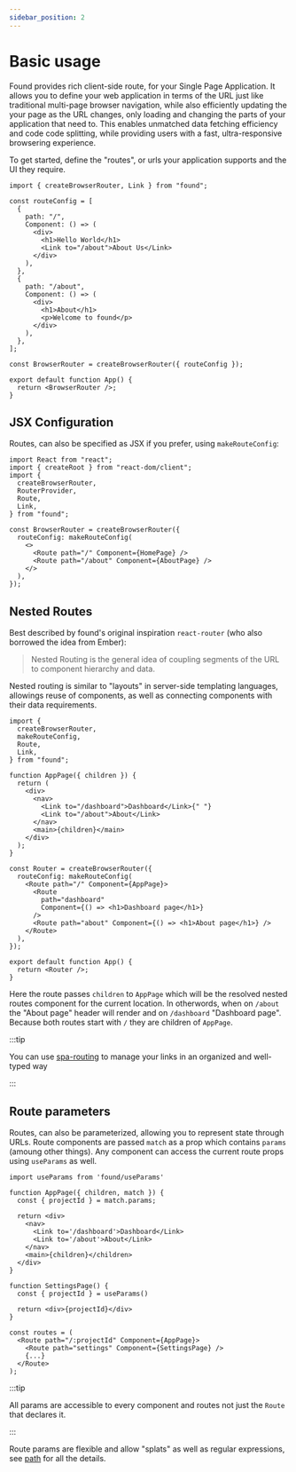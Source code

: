 ```yaml
---
sidebar_position: 2
---
```



# Basic usage

Found provides rich client-side route, for your Single Page Application. It allows you to define
your web application in terms of the URL just like traditional multi-page browser navigation, while
also efficiently updating the your page as the URL changes, only loading and changing the parts of your application
that need to. This enables unmatched data fetching efficiency and code code splitting, while providing users with a
fast, ultra-responsive browsering experience.

To get started, define the "routes", or urls your application supports and the UI they require.

<SandpackEditor>

```tsx
import { createBrowserRouter, Link } from "found";

const routeConfig = [
  {
    path: "/",
    Component: () => (
      <div>
        <h1>Hello World</h1>
        <Link to="/about">About Us</Link>
      </div>
    ),
  },
  {
    path: "/about",
    Component: () => (
      <div>
        <h1>About</h1>
        <p>Welcome to found</p>
      </div>
    ),
  },
];

const BrowserRouter = createBrowserRouter({ routeConfig });

export default function App() {
  return <BrowserRouter />;
}
```

</SandpackEditor>

## JSX Configuration

Routes, can also be specified as JSX if you prefer, using `makeRouteConfig`:

```tsx
import React from "react";
import { createRoot } from "react-dom/client";
import {
  createBrowserRouter,
  RouterProvider,
  Route,
  Link,
} from "found";

const BrowserRouter = createBrowserRouter({
  routeConfig: makeRouteConfig(
    <>
      <Route path="/" Component={HomePage} />
      <Route path="/about" Component={AboutPage} />
    </>
  ),
});
```

## Nested Routes

Best described by found's original inspiration `react-router` (who also borrowed the idea from Ember):

> Nested Routing is the general idea of coupling segments of the URL to component hierarchy and data.

Nested routing is similar to "layouts" in server-side templating languages, allowings reuse of components, as well as
connecting components with their data requirements.

<SandpackEditor startRoute='/dashboard'>

```tsx
import {
  createBrowserRouter,
  makeRouteConfig,
  Route,
  Link,
} from "found";

function AppPage({ children }) {
  return (
    <div>
      <nav>
        <Link to="/dashboard">Dashboard</Link>{" "}
        <Link to="/about">About</Link>
      </nav>
      <main>{children}</main>
    </div>
  );
}

const Router = createBrowserRouter({
  routeConfig: makeRouteConfig(
    <Route path="/" Component={AppPage}>
      <Route
        path="dashboard"
        Component={() => <h1>Dashboard page</h1>}
      />
      <Route path="about" Component={() => <h1>About page</h1>} />
    </Route>
  ),
});

export default function App() {
  return <Router />;
}
```

</SandpackEditor>

Here the route passes `children` to `AppPage` which will be the resolved nested routes component
for the current location. In otherwords, when on `/about` the "About page" header will render and on
`/dashboard` "Dashboard page". Because both routes start with `/` they are children of `AppPage`.

:::tip

You can use [spa-routing](https://github.com/4Catalyzer/spa-routing) to manage your links in an organized and well-typed way

:::

## Route parameters

Routes, can also be parameterized, allowing you to represent state through URLs. Route components
are passed `match` as a prop which contains `params` (amoung other things). Any component can access
the current route props using `useParams` as well.

```tsx
import useParams from 'found/useParams'

function AppPage({ children, match }) {
  const { projectId } = match.params;

  return <div>
    <nav>
      <Link to='/dashboard'>Dashboard</Link>
      <Link to='/about'>About</Link>
    </nav>
    <main>{children}</children>
  </div>
}

function SettingsPage() {
  const { projectId } = useParams()

  return <div>{projectId}</div>
}

const routes = (
  <Route path="/:projectId" Component={AppPage}>
    <Route path="settings" Component={SettingsPage} />
    {...}
  </Route>
);
```

:::tip

All params are accessible to every component and routes not just the `Route` that
declares it.

:::

Route params are flexible and allow "splats" as well as regular expressions, see [path](/configuration/route-config#path)
for all the details.
